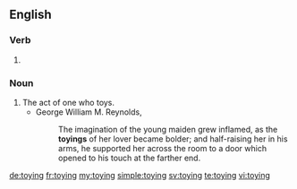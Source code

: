 ==English==

===Verb===
{{head|en}}

# {{present participle of|toy}}

===Noun===
{{en-noun}}

# The act of one who toys.
#* George William M. Reynolds, ''{{w|The Mysteries of London}}''
#*: The imagination of the young maiden grew inflamed, as the '''toyings''' of her lover became bolder; and half-raising her in his arms, he supported her across the room to a door which opened to his touch at the farther end.

[[de:toying]]
[[fr:toying]]
[[my:toying]]
[[simple:toying]]
[[sv:toying]]
[[te:toying]]
[[vi:toying]]